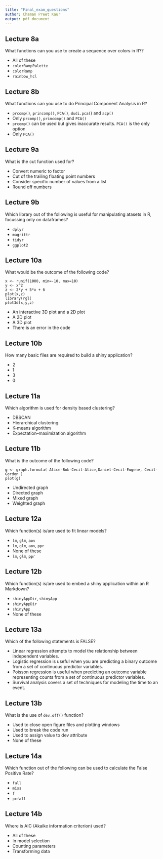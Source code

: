 ```yaml
---
title: "Final_exam_questions"
author: Chaman Preet Kaur
output: pdf_document
---
```


## Lecture 8a 

What functions can you use to create a sequence over colors in R??

* All of these
* `colorRampPalette`
* `colorRamp`
* `rainbow_hcl`


##  Lecture 8b

What functions can you use to do Principal Component Analysis in R?

* `prcomp()`, `princomp()`, `PCA()`, `dudi.pca(`) and `acp()`
* Only `prcomp()`, `princomp()` and `PCA()`
* `prcomp()` can be used but gives inaccurate results. `PCA()` is the only option
* Only `PCA()`

## Lecture 9a

What is the cut function used for?

* Convert numeric to factor
* Cut of the trailing floating point numbers
* Consider specific number of values from a list
* Round off numbers

## Lecture 9b

Which library out of the following is useful for manipulating atasets in R, focussing only on dataframes?

* `dplyr`
* `magrittr`
* `tidyr`
* `ggplot2`

## Lecture 10a

What would be the outcome of the following code?
```
x <- runif(1000, min=-10, max=10)
y <- x^2
z <- 2*y + 5*x + 6
plot(x,z)
library(rgl)
plot3d(x,y,z)
```

* An interactive 3D plot and a 2D plot 
* A 2D plot
* A 3D plot
* There is an error in the code
 


## Lecture 10b

How many basic files are required to build a shiny application?

* 2
* 1
* 3 
* 0

## Lecture 11a

Which algorithm is used for density based clustering?

* DBSCAN
* Hierarchical clustering
* K-means algorithm
* Expectation–maximization algorithm

## Lecture 11b

What is the outcome of the following code?
```
g <- graph.formula( Alice-Bob-Cecil-Alice,Daniel-Cecil-Eugene, Cecil-Gordon )
plot(g)
```

* Undirected graph
* Directed graph
* Mixed graph
* Weighted graph

## Lecture 12a

Which function(s) is/are used to fit linear models?

* `lm`, `glm`, `aov`
* `lm`, `glm`, `aov`, `ppr` 
* None of these
* `lm`, `glm`, `ppr`

## Lecture 12b

Which function(s) is/are used to embed a shiny application within an R Markdown?

* `shinyAppDir`, `shinyApp`
* `shinyAppDir`
* `shinyApp`
* None of these 

## Lecture 13a

Which of the following statements is FALSE?

* Linear regression attempts to model the relationship between independent variables. 
* Logistic regression is useful when you are predicting a binary outcome from a set of continuous predictor variables.
* Poisson regression is useful when predicting an outcome variable representing counts from a set of continuous predictor variables.
* Survival analysis covers a set of techniques for modeling the time to an event. 

## Lecture 13b 

What is the use of `dev.off()` function?

* Used to close open figure files and plotting windows
* Used to break the code run
* Used to assign value to dev attribute
* None of these

## Lecture 14a

Which function out of the following can be used to calculate the False Positive Rate?

* `fall`
* `miss`
* `f`
* `pcfall`

## Lecture 14b 

Where is AIC (Akaike information criterion) used?

* All of these 
* In model selection
* Counting parameters
* Transforming data










